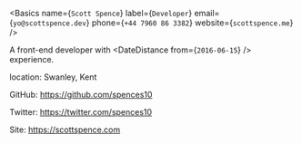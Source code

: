 <Basics
  name={`Scott Spence`}
  label={`Developer`}
  email={`yo@scottspence.dev`}
  phone={`+44 7960 86 3382`}
  website={`scottspence.me`}
/>

A front-end developer with <DateDistance from={`2016-06-15`} />
experience.

location: Swanley, Kent

GitHub: https://github.com/spences10

Twitter: https://twitter.com/spences10

Site: https://scottspence.com
